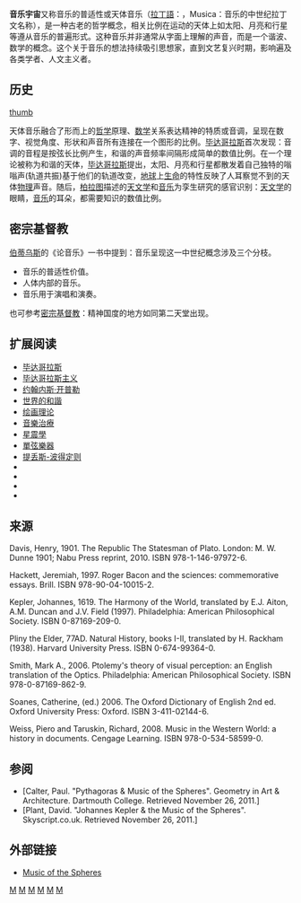 {{多個問題|
{{no footnotes|time=2013-07-14T00:37:36+00:00}}
{{original research|time=2013-07-14T00:37:36+00:00}}
}}
'''音乐宇宙'''又称音乐的普适性或天体音乐（[[拉丁語|拉丁語]]：{{lang|la|Musica universalis}}，Musica：音乐的中世纪拉丁文名称），是一种古老的哲学概念，相关比例在运动的天体上如太阳、月亮和行星等遵从音乐的普遍形式。这种音乐并非通常从字面上理解的声音，而是一个谐波、数学的概念。这个关于音乐的想法持续吸引思想家，直到文艺复兴时期，影响遍及各类学者、人文主义者。

==历史==
[[圖像:The_music_of_the_spheres.jpg|thumb]]

天体音乐融合了形而上的[[哲学|哲学]]原理、[[数学|数学]]关系表达精神的特质或音调，呈现在数字、视觉角度、形状和声音所有连接在一个图形的比例。[[毕达哥拉斯|毕达哥拉斯]]首次发现：音调的音程是按弦长比例产生，和谐的声音频率间隔形成简单的数值比例。在一个理论被称为和谐的天体，[[毕达哥拉斯|毕达哥拉斯]]提出，太阳、月亮和行星都散发着自己独特的嗡嗡声(轨道共振)基于他们的轨道改变，[[地球|地球]]上[[生命|生命]]的特性反映了人耳察觉不到的天体[[物理|物理]]声音。随后，[[柏拉图|柏拉图]]描述的[[天文学|天文学]]和[[音乐|音乐]]为孪生研究的感官识别：[[天文学|天文学]]的眼睛，[[音乐|音乐]]的耳朵，都需要知识的数值比例。

==密宗基督教==

[[伯蒂乌斯|伯蒂乌斯]]的《论音乐》一书中提到：音乐呈现这一中世纪概念涉及三个分枝。

* 音乐的普适性价值。
* 人体内部的音乐。
* 音乐用于演唱和演奏。

也可参考[[密宗基督教|密宗基督教]]：精神国度的地方如同第二天堂出现。

==扩展阅读==
* [[毕达哥拉斯|毕达哥拉斯]]
* [[毕达哥拉斯主义|毕达哥拉斯主义]]
* [[约翰内斯·开普勒|约翰内斯·开普勒]]
* [[世界的和諧|世界的和諧]]
* [[绘画理论|绘画理论]]
* [[音樂治療|音樂治療]]
* [[星震學|星震學]]
* [[單弦樂器|單弦樂器]]
* [[提丢斯-波得定则|提丢斯-波得定则]]
* {{Link-en|祕傳宇宙論|Esoteric cosmology}}
* {{Link-en|Ray of Creation}}
* {{Link-en|Sacred geometry}}
* {{Link-en|Shabd}}

==来源==

Davis, Henry, 1901. The Republic The Statesman of Plato. London: M. W. Dunne 1901; Nabu Press reprint, 2010. ISBN 978-1-146-97972-6.

Hackett, Jeremiah, 1997. Roger Bacon and the sciences: commemorative essays. Brill. ISBN 978-90-04-10015-2.

Kepler, Johannes, 1619. The Harmony of the World, translated by E.J. Aiton, A.M. Duncan and J.V. Field (1997). Philadelphia: American Philosophical Society. ISBN 0-87169-209-0.

Pliny the Elder, 77AD. Natural History, books I-II, translated by H. Rackham (1938). Harvard University Press. ISBN 0-674-99364-0.

Smith, Mark A., 2006. Ptolemy's theory of visual perception: an English translation of the Optics. Philadelphia: American Philosophical Society. ISBN 978-0-87169-862-9.

Soanes, Catherine, (ed.) 2006. The Oxford Dictionary of English 2nd ed. Oxford University Press: Oxford. ISBN 3-411-02144-6.

Weiss, Piero and Taruskin, Richard, 2008. Music in the Western World: a history in documents. Cengage Learning. ISBN 978-0-534-58599-0.

==参阅==

*[Calter, Paul. "Pythagoras & Music of the Spheres". Geometry in Art & Architecture. Dartmouth College. Retrieved November 26, 2011.]
*[Plant, David. "Johannes Kepler & the Music of the Spheres". Skyscript.co.uk. Retrieved November 26, 2011.]

==外部链接==
*[http://www.crystalinks.com/musicspheres.html  Music of the Spheres] {{Wayback|url=http://www.crystalinks.com/musicspheres.html |date=20210213001005 }}

[[Category:宇宙学|M]]
[[Category:声学|M]]
[[Category:天文学史|M]]
[[Category:美学|M]]
[[Category:音樂語言|M]]
[[Category:數秘術|M]]